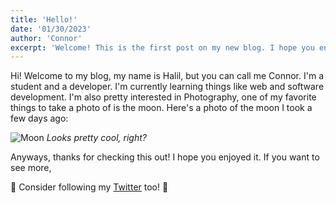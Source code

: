 ```yaml
---
title: 'Hello!'
date: '01/30/2023'
author: 'Connor'
excerpt: 'Welcome! This is the first post on my new blog. I hope you enjoy it!'
---
```


Hi! Welcome to my blog, my name is Halil, but you can call me Connor. I'm a student and a developer. I'm currently learning things like web and software development.
I'm also pretty interested in Photography, one of my favorite things to take a photo of is the moon.
Here's a photo of the moon I took a few days ago:

![Moon](https://storage.ko-fi.com/cdn/useruploads/display/8b641e3b-31e1-4043-9798-0b21739df055_95e9ee-5ebe-41c4-a787-0d3aef3e3cf1.jpeg)
*Looks pretty cool, right?*

Anyways, thanks for checking this out! I hope you enjoyed it. If you want to see more,

🎉 Consider following my [Twitter](https://twitter.com/ConnorDoesDev) too! 🎉
